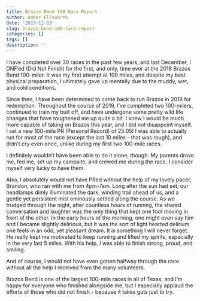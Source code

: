 ```yaml
---
title: Brazos Bend 100 Race Report
author: Amber Ellsworth
date: '2019-12-13'
slug: brazos-bend-100-race-report
categories: []
tags: []
description: ''
---
```

I have completed over 30 races in the past few years, and last December, I DNF'ed (Did Not Finish) for the first, and only, time ever at the 2018 Brazos Bend 100-miler. It was my first attempt at 100 miles, and despite my best physical preparation, I ultimately gave up mentally due to the muddy, wet, and cold conditions. 

Since then, I have been determined to come back to run Brazos in 2019 for redemption. Throughout the course of 2019, I’ve completed two 100-milers, continued to train my butt off, and have undergone some pretty wild life changes that have toughened me up quite a bit. I knew I would be much more capable of taking on Brazos this year, and I did not disappoint myself. I set a new 100-mile PR (Personal Record) of 25:05! I was able to actually run for most of the race (except the last 10 miles - that was rough), and didn’t cry even once, unlike during my first two 100-mile races.

I definitely wouldn’t have been able to do it alone, though. My parents drove me, fed me, set up my campsite, and crewed me during the race. I consider myself very lucky to have them. 

Also, I absolutely would not have PRed without the help of my lovely pacer, Brandon, who ran with me from 4pm-7am. Long after the sun had set, our headlamps dimly illuminated the dark, winding trail ahead of us, and a gentle yet persistent mist ominously settled along the course. As we trudged through the night, after countless hours of running, the shared conversation and laughter was the only thing that kept one foot moving in front of the other. In the early hours of the morning, one might even say him and I became slightly delirious, but it was the sort of light hearted delirium one feels in an odd, yet pleasant dream. It is something I will never forget. He really kept me motivated to keep running and lifted my spirits, especially in the very last 5 miles. With his help, I was able to finish strong, proud, and smiling.

And of course, I would not have even gotten halfway through the race without all the help I received from the many volunteers.

Brazos Bend is one of the largest 100-mile races in all of Texas, and I'm happy for everyone who finished alongside me, but I especially applaud the efforts of those who did not finish - because it takes guts just to try. 
